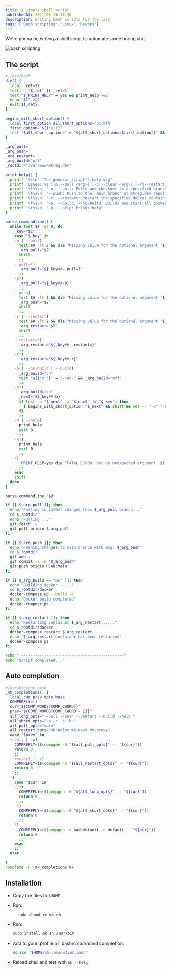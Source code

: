 ```yaml
---
title: A simple shell script
publishedAt: 2021-03-13 11:30
description: Writing bash scripts for the lazy.
tags: ['Bash scripting','Linux','Devops']
---
```


We're gonna be writing a shell script to automate some boring shit.

<Image
  src="/static/images/writing/bin-bash/linux.png"
  alt="bash scripting"
  width={672}
  height={413}
/>

## The script

```bash
#!/bin/bash
die() {
  local _ret=$2
  test -n "$_ret" || _ret=1
  test "$_PRINT_HELP" = yes && print_help >&2
  echo "$1" >&2
  exit ${_ret}
}

begins_with_short_option() {
  local first_option all_short_options='pcrbfh'
  first_option="${1:0:1}"
  test "$all_short_options" = "${all_short_options/$first_option/}" && return 1 || return 0
}

_arg_pull=
_arg_push=
_arg_restart=
_arg_build="off"
_rootdir="/var/www/mkreg.dev"

print_help() {
  printf '%s\n' "The general script's help msg"
  printf 'Usage: %s [-p|--pull <arg>] [-c|--clear <arg>] [-r|--restart <arg>] [-b|--(no-)build] [-f|--(no-)files] [-h|--help]\n' "$0"
  printf '\t%s\n' "-p, --pull: Pulls and checkout to a specified branch for  mkreg.dev repository e.g: mk -p v1.0  (no default)"
  printf '\t%s\n' "--push: Push to the  main branch at mkreg.dev repositoy with commit message e.g: mk --push 'new update'  (no default)"
  printf '\t%s\n' "-r, --restart: Restart the specified docker container e.g: mk -r mk-server (no default)"
  printf '\t%s\n' "-b, --build, --no-build: Builds and start all docker containers e.g: mk --build (off by default)"
  printf '\t%s\n' "-h, --help: Prints help"
}

parse_commandline() {
  while test $# -gt 0; do
    _key="$1"
    case "$_key" in
    -p | --pull)
      test $# -lt 2 && die "Missing value for the optional argument '$_key'." 1
      _arg_pull="$2"
      shift
      ;;
    --pull=*)
      _arg_pull="${_key##--pull=}"
      ;;
    -p*)
      _arg_pull="${_key##-p}"
      ;;
    --push)
      test $# -lt 2 && die "Missing value for the optional argument '$_key'." 1
      _arg_push="$2"
      shift
      ;;
    -r | --restart)
      test $# -lt 2 && die "Missing value for the optional argument '$_key'." 1
      _arg_restart="$2"
      shift
      ;;
    --restart=*)
      _arg_restart="${_key##--restart=}"
      ;;
    -r*)
      _arg_restart="${_key##-r}"
      ;;
    -b | --no-build | --build)
      _arg_build="on"
      test "${1:0:5}" = "--no-" && _arg_build="off"
      ;;
    -b*)
      _arg_build="on"
      _next="${_key##-b}"
      if test -n "$_next" -a "$_next" != "$_key"; then
        { begins_with_short_option "$_next" && shift && set -- "-d" "-${_next}" "$@"; } || die "The short option '$_key' can't be decomposed to ${_key:0:2} and -${_key:2}, because ${_key:0:2} doesn't accept value and '-${_key:2:1}' doesn't correspond to a short option."
      fi
      ;;
    -h | --help)
      print_help
      exit 0
      ;;
    -h*)
      print_help
      exit 0
      ;;
    *)
      _PRINT_HELP=yes die "FATAL ERROR: Got an unexpected argument '$1'" 1
      ;;
    esac
    shift
  done
}

parse_commandline "$@"

if [[ $_arg_pull ]]; then
  echo "Pulling in latest changes from $_arg_pull branch..."
  cd $_rootdir
  echo "Pulling ..."
  git fetch -v
  git pull origin $_arg_pull
fi

if [[ $_arg_push ]]; then
  echo "Pushing changes to main branch with msg: $_arg_push"
  cd $_rootdir
  git add .
  git commit -a -m "$_arg_push"
  git push origin HEAD:main
fi

if [[ $_arg_build == "on" ]]; then
  echo "Building docker......"
  cd $_rootdir/docker
  docker-compose up --build -d
  echo "Docker build completed"
  docker-compose ps
fi

if [[ $_arg_restart ]]; then
  echo "Restarting container $_arg_restart......"
  cd $_rootdir/docker
  docker-compose restart $_arg_restart
  echo "$_arg_restart container has been restarted"
  docker-compose ps
fi

echo "----------------------------------------------"
echo "Script completed..."
```

## Auto completion

```bash
#/usr/bin/env bash
_mk_completions() {
  local cur prev opts base
  COMPREPLY=()
  cur="${COMP_WORDS[COMP_CWORD]}"
  prev="${COMP_WORDS[COMP_CWORD - 1]}"
  all_long_opts="--pull --push --restart --build --help "
  all_short_opts="-p -r -b -h "
  all_pull_opts="main"
  all_restart_opts="mk-nginx mk-next mk-proxy"
  case "$prev" in
  --pull | -p)
    COMPREPLY=($(compgen -W "${all_pull_opts}" -- "${cur}"))
    return 0
    ;;
  --restart | -r)
    COMPREPLY=($(compgen -W "${all_restart_opts}" -- "${cur}"))
    return 0
    ;;
  *)
    case "$cur" in
    --*)
      COMPREPLY=($(compgen -W "${all_long_opts}" -- "${cur}"))
      return 0
      ;;
    -*)
      COMPREPLY=($(compgen -W "${all_short_opts}" -- "${cur}"))
      return 0
      ;;
    *)
      COMPREPLY=($(compgen -o bashdefault -o default -- "${cur}"))
      return 0
      ;;
    esac
    ;;
  esac

}
complete -F _mk_completions mk
```

## Installation
- Copy the files to `$HOME`
- Run:
  
  ```bash
    sudo chmod +x mk.sh
  ```
- Run:

    ```bash
    sudo install mk.sh /usr/bin
    ```
- Add to your .profile or .bashrc command completion:

    ```bash
    source "$HOME/mk-completion.bash"
    ```
- Reload shell and test with `mk --help`
